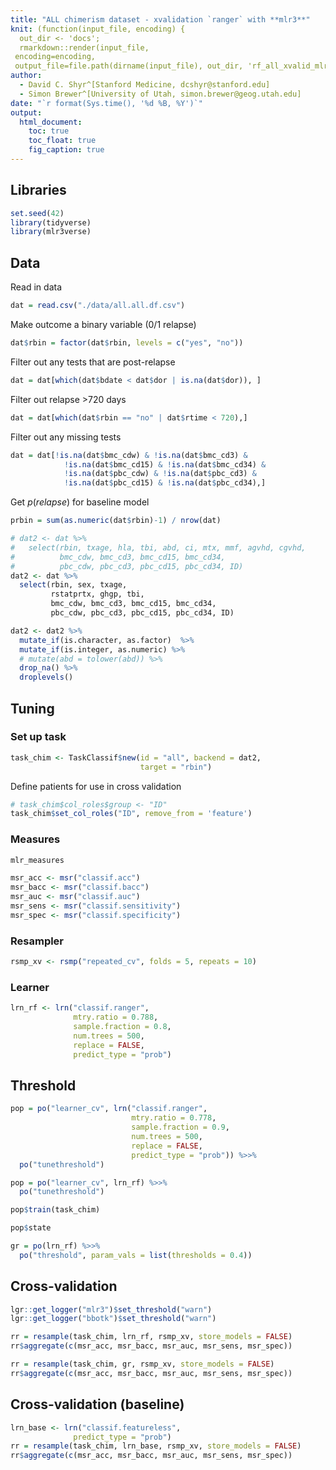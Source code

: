 ```yaml
---
title: "ALL chimerism dataset - xvalidation `ranger` with **mlr3**"
knit: (function(input_file, encoding) {
  out_dir <- 'docs';
  rmarkdown::render(input_file,
 encoding=encoding,
 output_file=file.path(dirname(input_file), out_dir, 'rf_all_xvalid_mlr3.html'))})
author:
  - David C. Shyr^[Stanford Medicine, dcshyr@stanford.edu]
  - Simon Brewer^[University of Utah, simon.brewer@geog.utah.edu]
date: "`r format(Sys.time(), '%d %B, %Y')`"
output:
  html_document:
    toc: true
    toc_float: true
    fig_caption: true
---
```


## Libraries

```r

set.seed(42)
library(tidyverse)
library(mlr3verse)

```


## Data

Read in data
```r

dat = read.csv("./data/all.all.df.csv")

```

Make outcome a binary variable (0/1 relapse)
```r

dat$rbin = factor(dat$rbin, levels = c("yes", "no"))

```

Filter out any tests that are post-relapse

```r

dat = dat[which(dat$bdate < dat$dor | is.na(dat$dor)), ]

```

Filter out relapse >720 days

```r

dat = dat[which(dat$rbin == "no" | dat$rtime < 720),]

```

Filter out any missing tests
```r

dat = dat[!is.na(dat$bmc_cdw) & !is.na(dat$bmc_cd3) & 
            !is.na(dat$bmc_cd15) & !is.na(dat$bmc_cd34) &
            !is.na(dat$pbc_cdw) & !is.na(dat$pbc_cd3) & 
            !is.na(dat$pbc_cd15) & !is.na(dat$pbc_cd34),]

```

Get $p(relapse)$ for baseline model

```r

prbin = sum(as.numeric(dat$rbin)-1) / nrow(dat)

```


```r

# dat2 <- dat %>%
#   select(rbin, txage, hla, tbi, abd, ci, mtx, mmf, agvhd, cgvhd,
#          bmc_cdw, bmc_cd3, bmc_cd15, bmc_cd34, 
#          pbc_cdw, pbc_cd3, pbc_cd15, pbc_cd34, ID)
dat2 <- dat %>%
  select(rbin, sex, txage, 
         rstatprtx, ghgp, tbi, 
         bmc_cdw, bmc_cd3, bmc_cd15, bmc_cd34, 
         pbc_cdw, pbc_cd3, pbc_cd15, pbc_cd34, ID)

dat2 <- dat2 %>% 
  mutate_if(is.character, as.factor)  %>% 
  mutate_if(is.integer, as.numeric) %>%
  # mutate(abd = tolower(abd)) %>%
  drop_na() %>%
  droplevels()

```

## Tuning

### Set up task

```r

task_chim <- TaskClassif$new(id = "all", backend = dat2, 
                             target = "rbin")

```

Define patients for use in cross validation

```r

# task_chim$col_roles$group <- "ID"
task_chim$set_col_roles("ID", remove_from = 'feature')

```

### Measures

```r

mlr_measures

```

```r

msr_acc <- msr("classif.acc")
msr_bacc <- msr("classif.bacc")
msr_auc <- msr("classif.auc")
msr_sens <- msr("classif.sensitivity")
msr_spec <- msr("classif.specificity")

```

### Resampler

```r

rsmp_xv <- rsmp("repeated_cv", folds = 5, repeats = 10)

```

### Learner

```r

lrn_rf <- lrn("classif.ranger",
              mtry.ratio = 0.788,
              sample.fraction = 0.8,
              num.trees = 500, 
              replace = FALSE,
              predict_type = "prob")

```   


## Threshold

```r

pop = po("learner_cv", lrn("classif.ranger", 
                           mtry.ratio = 0.778,
                           sample.fraction = 0.9,
                           num.trees = 500, 
                           replace = FALSE,
                           predict_type = "prob")) %>>%
  po("tunethreshold")

pop = po("learner_cv", lrn_rf) %>>%
  po("tunethreshold")

pop$train(task_chim)

pop$state

```

```r

gr = po(lrn_rf) %>>%
  po("threshold", param_vals = list(thresholds = 0.4))

```

## Cross-validation

```r
lgr::get_logger("mlr3")$set_threshold("warn")
lgr::get_logger("bbotk")$set_threshold("warn")
```

```r

rr = resample(task_chim, lrn_rf, rsmp_xv, store_models = FALSE)
rr$aggregate(c(msr_acc, msr_bacc, msr_auc, msr_sens, msr_spec))

```

```r

rr = resample(task_chim, gr, rsmp_xv, store_models = FALSE)
rr$aggregate(c(msr_acc, msr_bacc, msr_auc, msr_sens, msr_spec))

```

## Cross-validation (baseline)

```r

lrn_base <- lrn("classif.featureless",
              predict_type = "prob")
rr = resample(task_chim, lrn_base, rsmp_xv, store_models = FALSE)
rr$aggregate(c(msr_acc, msr_bacc, msr_auc, msr_sens, msr_spec))

```




